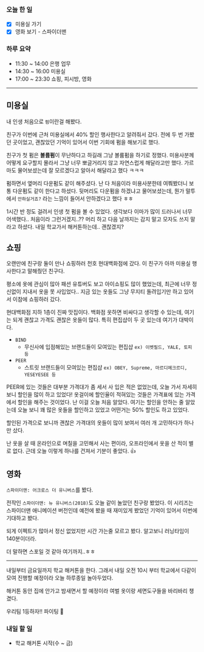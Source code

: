 ### 오늘 한 일

- [x] 미용실 가기
- [x] 영화 보기 - 스파이더맨

### 하루 요약

- 11:30 ~ 14:00 은행 업무
- 14:30 ~ 16:00 미용실
- 17:00 ~ 23:30 쇼핑, 피시방, 영화

---

## 미용실

내 인생 처음으로 `펌`이란걸 해봤다.

친구가 이번에 근처 미용실에서 40% 할인 행사한다고 알려줘서 갔다. 전에 두 번 가봤던 곳이었고, 괜찮았던 기억이 있어서 이번 기회에 펌을 해보기로 했다.

친구가 첫 펌은 **볼륨펌**이 무난하다고 하길래 그냥 볼륨펌을 하기로 정했다. 미용사분께 어떻게 요구할지 몰라서 그냥 너무 뽀글거리지 않고 자연스럽게 해달라고만 했다. 가르마도 물어보셨는데 잘 모르겠다고 알아서 해달라고 했다 ㅋㅋㅋ

펌하면서 옆머리 다운펌도 같이 해주셨다. 난 다 처음이라 미용사분한테 여쭤봤더니 보통 다운펌도 같이 한다고 하셨다. 뒷머리도 다운펌을 하겠냐고 물어보셨는데, 뭔가 말투에서 `안하실거죠?` 라는 느낌이 들어서 안하겠다고 했다 ㅎㅎ

1시간 반 정도 걸려서 인생 첫 펌을 볼 수 있었다. 생각보다 이마가 많이 드러나서 너무 어색했다.. 처음이라 그런거겠지..?? 머리 하고 다음 날까지는 감지 말고 모자도 쓰지 말라고 하셨다. 내일 학교가서 해커톤하는데.. 괜찮겠지?

## 쇼핑

오랜만에 친구랑 둘이 만나 쇼핑하러 천호 현대백화점에 갔다. 이 친구가 아까 미용실 행사한다고 말해줬던 친구다.

평소에 옷에 관심이 많아 패션 유튜버도 보고 아이쇼핑도 많이 했었는데, 최근에 너무 정신없이 지내서 옷을 못 사입었다.. 지금 있는 옷들도 그냥 무지티 돌려입기만 하고 있어서 이참에 쇼핑하러 갔다.

현대백화점 지하 1층이 진짜 맛집이다. 백화점 옷하면 비싸다고 생각할 수 있는데, 여기는 되게 괜찮고 가격도 괜찮은 옷들이 많다. 특히 편집샵이 두 곳 있는데 여기가 대박이다.

- `BIND`
  - 무신사에 입점해있는 브랜드들이 모여있는 편집샵 `ex) 이벳필드, YALE, 토피 등`
- `PEER`
  - 스트릿 브랜드들이 모여있는 편집샵 `ex) OBEY, Supreme, 마르디메크르디, YESEYESEE 등`

PEER에 있는 것들은 대부분 가격대가 좀 세서 사 입은 적은 없었는데, 오늘 가서 자세히 보니 할인을 많이 하고 있었다! 옷걸이에 할인율이 적혀있는 것들은 가격표에 있는 가격에서 할인을 해주는 것이었다. 난 이걸 오늘 처음 알았다. 여기는 할인을 안하는 줄 알았는데 오늘 보니 꽤 많은 옷들을 할인하고 있었고 어떤거는 50% 할인도 하고 있었다.

할인된 가격으로 보니까 괜찮은 가격대의 옷들이 많이 보여서 여러 개 고민하다가 하나만 샀다.

난 옷을 살 때 온라인으로 며칠을 고민해서 사는 편이라, 오프라인에서 옷을 산 적이 별로 없다. 근데 오늘 이렇게 하나를 건져서 기분이 좋았다. 👍

## 영화

`스파이더맨: 어크로스 더 유니버스`를 봤다.

전작인 `스파이더맨: 뉴 유니버스(2018)`도 오늘 같이 놀았던 친구랑 봤었다. 이 시리즈는 스파이더맨 애니메이션 버전인데 예전에 봤을 때 재미있게 봤었던 기억이 있어서 이번에 기대하고 봤다.

되게 이펙트가 많아서 정신 없었지만 시간 가는줄 모르고 봤다. 알고보니 러닝타임이 140분이더라.

더 말하면 스포일 것 같아 여기까지..ㅎㅎ

---

내일부터 금요일까지 학교 해커톤을 한다. 그래서 내일 오전 10시 부터 학교에서 다같이 모여 진행할 예정이라 오늘 하루종일 놀아두었다.

해커톤 동안 집에 안가고 밤새면서 할 예정이라 여벌 옷이랑 세면도구들을 바리바리 챙겼다.

우리팀 1등하자!! 파이팅 👊

### 내일 할 일

- 학교 해커톤 시작(수 ~ 금)
